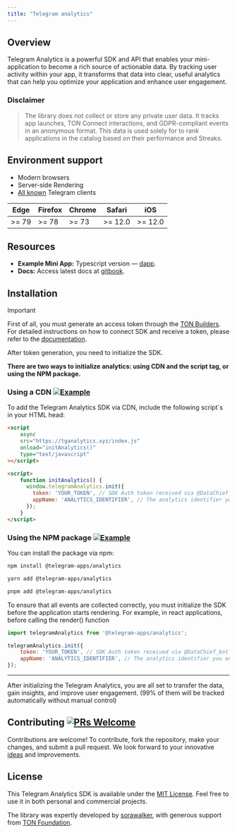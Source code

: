 ```yaml
---
title: "Telegram analytics"
---
```


## Overview

Telegram Analytics is a powerful SDK and API that enables your mini-application to become a rich source of actionable data. By tracking user activity within your app, it transforms that data into clear, useful analytics that can help you optimize your application and enhance user engagement.

### Disclaimer

> The library does not collect or store any private user data. It tracks app launches, TON Connect interactions, and GDPR-compliant events in an anonymous format. This data is used solely for to rank applications in the catalog based on their performance and Streaks.

## Environment support

- Modern browsers
- Server-side Rendering
- [All known](https://telegram.org/apps) Telegram clients

| Edge | Firefox | Chrome | Safari | iOS |
|------------------------------------------------------------------------------------------------------------------------------------------------------------------------------------------------------|------------------------------------------------------------------------------------------------------------------------------------------------------------------------------------------------------------------|-------------------------------------------------------------------------------------------------------------------------------------------------------------------------------------------------------------|-------------------------------------------------------------------------------------------------------------------------------------------------------------------------------------------------------------|-----------------------------------------------------------------------------------------------------------------------------------------------------------------------------------------------------------------|
| \>= 79 | \>= 78 | \>= 73 | \>= 12.0 | \>= 12.0                                                                                                                                                                                                        |

## Resources

- **Example Mini App:** Typescript version — [dapp](https://github.com/Dimitreee/demo-dapp-with-analytics).
- **Docs:** Access latest docs at [gitbook](https://docs.tganalytics.xyz/).

## Installation

> [!IMPORTANT]
>First of all, you must generate an access token through the [TON Builders](https://builders.ton.org). For detailed instructions on how to connect SDK and receive a token, please refer to the [documentation](https://docs.tganalytics.xyz/).

After token generation, you need to initialize the SDK.

**There are two ways to initialize analytics: using CDN and the script tag, or using the NPM package.**

### Using a CDN [![Example](https://img.shields.io/badge/Example-gray?logo=github)](https://github.com/sorawalker/demo-dapp-with-analytics/blob/patch-1/index.html)

To add the Telegram Analytics SDK via CDN, include the following script`s in your HTML head:

```html
<script 
    async 
    src="https://tganalytics.xyz/index.js" 
    onload="initAnalytics()" 
    type="text/javascript"
></script>
```

```html
<script>
    function initAnalytics() {
      window.telegramAnalytics.init({
        token: 'YOUR_TOKEN', // SDK Auth token received via @DataChief_bot
        appName: 'ANALYTICS_IDENTIFIER', // The analytics identifier you entered in @DataChief_bot
      });
    }
</script>
```

### Using the NPM package [![Example](https://img.shields.io/badge/Example-gray?logo=github)](https://github.com/sorawalker/demo-dapp-with-analytics/blob/master/src/main.tsx)

You can install the package via npm:

```sh
npm install @telegram-apps/analytics
```

```sh
yarn add @telegram-apps/analytics
```

```sh
pnpm add @telegram-apps/analytics
```

To ensure that all events are collected correctly, you must initialize the SDK before the application starts rendering. For example, in react applications, before calling the render() function

```javascript
import telegramAnalytics from '@telegram-apps/analytics';

telegramAnalytics.init({
    token: 'YOUR_TOKEN', // SDK Auth token received via @DataChief_bot
    appName: 'ANALYTICS_IDENTIFIER', // The analytics identifier you entered in @DataChief_bot
});
```

-----

After initializing the Telegram Analytics, you are all set to transfer the data, gain insights, and improve user engagement. (99% of them will be tracked automatically without manual control)

## Contributing [![PRs Welcome](https://img.shields.io/badge/PRs-welcome-brightgreen.svg?style=flat-square)](http://makeapullrequest.com)

Contributions are welcome! To contribute, fork the repository, make your changes, and submit a pull request. We look forward to your innovative [ideas](https://github.com/Telegram-Mini-Apps/TelegramAnalytics/pulls) and improvements.

## License

This Telegram Analytics SDK is available under the [MIT License](https://opensource.org/license/mit). Feel free to use it in both personal and commercial projects.

The library was expertly developed by [sorawalker](https://github.com/sorawalker), with generous support from [TON Foundation](https://github.com/ton-society/grants-and-bounties/).
